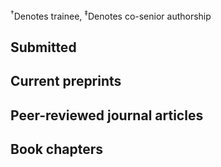 $^\dagger$Denotes trainee, $^\ddagger$Denotes co-senior authorship

## Submitted

```{=latex}
\begin{etaremune}[leftmargin=1.75em, itemsep=0.5em]

  \item McKay B$^\dagger$, Corson AE, Seedu J$^\dagger$, De Faveri CS$^\dagger$, Hasan H$^\dagger$, Arnold K$^\dagger$, Adams FC$^\dagger$, \& \textbf{Carter MJ}. Reporting bias, not external focus: A robust Bayesian meta-analysis of the focus of attention literature. \emph{Psychological Bulletin}. Manuscript submission ID: BUL-2023-1221.R1. \emph{[Revisions submitted]}

\end{etaremune}
```

## Current preprints

```{=latex}
\begin{etaremune}[leftmargin=1.75em, itemsep=0.5em]

  \item McKay B$^\dagger$, Corson AE, Seedu J$^\dagger$, De Faveri CS$^\dagger$, Hasan H$^\dagger$, Arnold K$^\dagger$, Adams FC$^\dagger$, \& \textbf{Carter MJ}. Reporting bias, not external focus: A robust Bayesian meta-analysis of the focus of attention literature. \emph{SportR$\chi$iv}. \url{https://doi.org/10.51224/SRXIV.304}

  \item St. Germain L$^\dagger$, McKay B$^\dagger$, Tandon C$^\dagger$, Seedu J$^\dagger$, Barbera L$^\dagger$, Carrillo C$^\dagger$, Brown DMY, \& \textbf{Carter MJ}. Autonomy-supportive language does not enhance skill acquisition compared to controlling language. \emph{SportR$\chi$iv}. \url{https://doi.org/10.51224/SRXIV.298}
  \begin{itemize}
    \item A version of this paper won Laura St. Germain the 2023 SCAPPS Franklin Henry Young Scientist Award in Motor Control and Learning
  \end{itemize}
  
  \item de Brouwer AJ, \textbf{Carter MJ}, Smail LC$^\dagger$, Wolpert DM, Gallivan JP, \& Flanagan JR. Gaze behaviour reveals flexible encoding of competing reach goals under conditions of target uncertainty. \emph{bioR$\chi$iv}. \url{https://doi.org/10.31234/osf.io/s34fg}
  
\end{etaremune}
```

## Peer-reviewed journal articles

```{=latex}
\begin{etaremune}[leftmargin=1.75em, itemsep=0.5em]

  \item Roth AM, Lokesh R, Tang J$^\dagger$, Buggeln JH, Smith C, Calalo JA, Sullivan SR, Ngo T, St. Germain L$^\dagger$, \textbf{Carter MJ}$^\ddagger$, \& Cashaback JGA$^\ddagger$. (2024). Punishment leads to greater sensorimotor learning but less movement variability compared to reward. Neurosicence, 540(5), 12--26. \url{https://doi.org/10.1016/j.neuroscience.2024.01.004}
  
  \item McKay B$^\dagger$, Bacelar MFB, Parma JO, Miller MW, \& \textbf{Carter MJ}. (2023). The combination of reporting bias and underpowered study designs has substantially exaggerated the motor learning benefits of self-controlled practice and enhanced expectancies: A meta-analysis. \emph{International Review of Sport \& Exercise Psychology}, 1--21. \url{https://doi.org/10.1080/1750984X.2023.2207255}

  \item Roth AM, Calalo JA, Lokesh R, Sullivan SR, Grill S, Jeka JJ, van der Kooij K, \textbf{Carter MJ}$^\ddagger$, \& Cashaback JGA$^\ddagger$. Reinforcement-based processes actively regulate motor exploration along redundant solution manifolds. (2023). \emph{Proceedings of the Royal Society B: Biological Sciences}. 290, Article 20231475, 1--12. \url{https://doi.org/10.1098/rspb.2023.1475}
  
  \item McKay B$^\dagger$ \& \textbf{Carter MJ}. (2023). A critical re-analysis of six implicit learning papers. \emph{Meta-Psychology}, 7, Article MP.2021.2938, 1--32. \url{https://doi.org/10.15626/MP.2021.2938}
  
  \item McKay B$^\dagger$, Bacelar MFB, \& \textbf{Carter MJ}. (2023). On the reproducibility of power analyses in motor behavior research. \emph{Journal of Motor Learning \& Development}, 11(1), 29--44. \url{https://doi.org/10.1123/jmld.2022-0061} 

  \item McKay B$^\dagger$, Corson A, Vinh MA, Jeyarajan$^\dagger$ G, Tandon C$^\dagger$, Brooks H, Hubley J, \& \textbf{Carter MJ}. (2023). Low prevalence of a priori power analyses in motor behavior research. \emph{Journal of Motor Learning \& Development}, 11(1), 15--28. \url{https://doi.org/10.1123/jmld.2022-0042}

  \item St. Germain L$^\dagger$, McKay B$^\dagger$, Williams A$^\dagger$, Feldman S$^\dagger$, Leshchyshen O$^\dagger$, Poskus A$^\dagger$, Cashaback JGA, \& \textbf{Carter MJ}. (2023). Exercising choice over feedback schedules during practice is not advantageous for motor learning. \emph{Psychonomic Bulletin \& Review}, 30(2), 621--633. \url{https://doi.org/10.3758/s13423-022-02170-5}

  \item Lokesh R, Sullivan SR, St. Germain L$^\dagger$, Roth AM, Calalo JA, Buggeln J, Ngo T, Marchhart VRF, \textbf{Carter MJ}$^\ddagger$, \& Cashaback JGA$^\ddagger$. (2023). Visual accuracy dominates over haptic speed for state estimation of a partner during collaborative sensorimotor interactions. \emph{Journal of Neurophysiology}, 130(1), 23--42. \url{https://doi.org/10.1152/jn.00053.2023}
  
  \item Lokesh R, Sullivan S, Calalo JA, Roth A, Swanik B, \textbf{Carter MJ}$^\ddagger$, \& Cashaback JGA$^\ddagger$. (2022). Humans utilize sensory evidence of others’ intended action to make online decisions. \emph{Scientific Reports}, 12, Article 8806, 1--17. \url{https://doi.org/10.1038/s41598-022-12662-y}
  
  \item St. Germain L$^\dagger$, Williams A$^\dagger$, Balbaa N$^\dagger$, Poskus A$^\dagger$, Leshchyshen O$^\dagger$, Lohse KR, \& \textbf{Carter MJ}. (2022). Increased perceptions of autonomy through choice fail to enhance motor skill retention. \emph{Journal of Experimental Psychology: Human Perception and Performance}, 48(4), 370--379. \url{https://doi.org/10.1037/xhp0000992}
  \begin{itemize}
    \item A version of this paper won Laura St. Germain the 2021 NASPSPA Outstanding Student Paper Award in Motor Control and Learning
  \end{itemize}
  
  \item McKay B, Yantha ZD, Hussien J, \textbf{Carter MJ}, \& Ste-Marie DM. (2022). Meta-analytic findings in the self-controlled motor learning literature: Underpowered, biased, and lacking evidential value. \emph{Meta-Psychology}, 6, Article MP.2021.2803, 1--32. \url{https://doi.org/10.15626/MP.2021.2803}
  
  \item McKay B$^\dagger$, Hussien J, \textbf{Carter MJ}, Yantha Z, \& Ste-Marie DM. (2021). Expecting to teach a novel golf putting task did not enhance retention performance: A replication attempt of Daou and colleagues. \emph{Communications in Kinesiology}, 1(2), 1--21. \url{https://doi.org/10.51224/cik.v1i2.39}
  
  \item Barros JAC, Yantha ZD$^\dagger$, \textbf{Carter MJ}, Hussein J, \& Ste-Marie DM. (2019). Examining the impact of error estimation on the effects of self‑controlled feedback. \emph{Human Movement Science}, 63, 182--198. \url{https://doi.org/10.1016/j.humov.2018.12.002}
  
  \item \textbf{Carter MJ}, Smith V$^\dagger$, Carlsen AN, \& Ste-Marie DM. (2018). Anodal transcranial direct current stimulation over the primary motor cortex does not enhance the learning benefits of self-controlled feedback schedules. \emph{Psychological Research}, 82(3), 496--506. \url{https://doi.org/10.1007/s00426-017-0846-x}
  
  \item \textbf{Carter MJ} \& Ste-Marie DM. (2017). Not all choices are created equal: Task-relevant choices enhance motor learning compared to task-irrelevant choices. \emph{Psychonomic Bulletin \& Review}, 24(6), 1879--1888. \url{https://doi.org/10.3758/s13423-017-1250-7}
  
  \item Maslovat D, \textbf{Carter MJ}, \& Carlsen AN. (2017). Response preparation and execution during intentional bimanual pattern switching. \emph{Journal of Neurophysiology}, 118(3), 1720--1731. \url{https://doi.org/10.1152/jn.00323.2017}
  
  \item \textbf{Carter MJ}, \& Ste-Marie DM. (2017). An interpolated activity during the knowledge-of-results delay interval eliminates the learning advantages of self-controlled feedback schedules. \emph{Psychological Research}, 81(2), 399--406. \url{https://doi.org/10.1007/s00426-016-0757-2}
  
  \item \textbf{Carter MJ}, Maslovat D, \& Carlsen AN. (2017). Intentional switches between coordination patterns are faster following anodal-tDCS applied over the supplementary motor area. \emph{Brain Stimulation}, 10, 162--164. \url{https://doi.org/10.1016/j.brs.2016.11.002}
  
  \item Ste-Marie DM, \textbf{Carter MJ}, Law B, Vertes K, \& Smith V$^\dagger$. (2016). Self-controlled learning benefits: Exploring contributions of self-efficacy and intrinsic motivation via path analysis. \emph{Journal of Sport Sciences}, 34(17), 1650--1656. \url{https://doi.org/10.1080/02640414.2015.1130236}
  
  \item \textbf{Carter MJ}, Rathwell S, \& Ste-Marie DM. (2016). Motor skill retention is modulated by strategy choice during self-controlled knowledge of results schedules. \emph{Journal of Motor Learning \& Development}, 4(1), 100--115. \url{https://doi.org/10.1123/jmld.2015-0023}
  
  \item Patterson JT, Hart A, Hansen S, \textbf{Carter MJ}, \& Ditor D. (2016). Measuring investment in learning: Can electrocardiogram provide an indication of cognitive effort during learning?. \emph{Perceptual \& Motor Skills}, 122(2), 375--394. \url{https://doi.org/10.1177%2F0031512516633348}
  
  \item \textbf{Carter MJ}, Smith V$^\dagger$, \& Ste-Marie DM. (2016). Judgments of learning are significantly higher following feedback on relatively good versus relatively poor trials despite no actual learning differences. \emph{Human Movement Science}, 45, 63--70. \url{https://doi.org/10.1016/j.humov.2015.11.006}
  
  \item Martini R, \textbf{Carter MJ}, Yoxon E, Cumming J, \& Ste-Marie DM. (2016). Development and validation of the Movement Imagery Questionnaire for Children (MIQ‑C). \emph{Psychology of Sport \& Exercise}, 22, 190--201. \url{https://doi.org/10.1016/j.psychsport.2015.08.008}
  
  \item Maslovat D, Drummond NM, \textbf{Carter MJ}, \& Carlsen AN. (2015). Startle activation is additive with voluntary cortical activation irrespective of stimulus modality. \emph{Neuroscience Letters}, 606, 151--155. \url{https://doi.org/10.1016/j.neulet.2015.08.053}
  
  \item Maslovat D, Drummond NM, \textbf{Carter MJ}, \& Carlsen AN. (2015). Reduced motor preparation during dual-task performance: Evidence from startle. \emph{Experimental Brain Research}, 233(9), 2673--2683. \url{https://doi.org/10.1007/s00221-015-4340-7}
  
  \item \textbf{Carter MJ}, Maslovat D, \& Carlsen AN. (2015). Anodal transcranial direct current stimulation applied over the supplementary motor area delays spontaneous antiphase-to-in-phase transitions. \emph{Journal of Neurophysiology}, 133(3), 780--785. \url{https://doi.org/10.1152/jn.00662.2014}
  
  \item \textbf{Carter MJ}, Carlsen AN, \& Ste-Marie DM. (2014). Self‑controlled feedback is effective if it is based on the learner’s performance: A replication and extension of Chiviacowsky and Wulf (2005). \emph{Frontiers in Psychology}, 5, Article 1325, 1--10. \url{https://doi.org/10.3389/fpsyg.2014.01325}
  \begin{itemize}
    \item A version of this paper won the 2014 SCAPPS Young Scientist Award in Motor Control and Learning
  \end{itemize}
  
  \item Maslovat D, \textbf{Carter MJ}, Kennefick M, \& Carlsen AN. (2014). Startle neural activity is additive with normal cortical initiation-related activation. \emph{Neuroscience Letters}, 558, 164--168. \url{https://doi.org/10.1016/j.neulet.2013.11.009}
  
  \item Bajema MC, MacKinnon CD, \textbf{Carter MJ}, Kennefick M, Perlmutter S, \& Carlsen AN. (2013). Pause time alters the preparation of two-component movements. \emph{Experimental Brain Research}, 231(1), 85--96. \url{https://doi.org/10.1007/s00221-013-3670-6}
  
  \item Patterson JT, \textbf{Carter MJ}, \& Hansen S. (2013). Self-controlled KR schedules: Does repetition order matter? \emph{Human Movement Science}, 32(4), 1459--1472. \url{https://doi.org/10.1016/j.humov.2013.03.005}
  
  \item \textbf{Carter MJ} \& Patterson JT. (2012). Self-controlled knowledge of results: Age-related differences in motor learning, strategies, and error detection. \emph{Human Movement Science}, 31(6), 1459--1472. \url{https://doi.org/10.1016/j.humov.2012.07.008}
  
  \item Patterson JT, \textbf{Carter MJ}, \& Sanli E. (2011). Decreasing the proportion of self-control trials during the acquisition period does not compromise the learning advantages in a self-controlled context. \emph{Research Quarterly for Exercise \& Sport}, 82(4), 624--633. \url{https://doi.org/10.1080/02701367.2011.10599799}
  
  \item Patterson JT \& \textbf{Carter MJ}. (2010). Learner regulated knowledge of results during the acquisition of multiple timing goals. \emph{Human Movement Science}, 29(2), 214--227. \url{https://doi.org/10.1016/j.humov.2009.12.003}

\end{etaremune}
```

## Book chapters

```{=latex}
\begin{etaremune}[leftmargin=1.75em, itemsep=0.5em]

  \item Ste-Marie DM, \textbf{Carter MJ}, \& Yantha ZD$^\dagger$. (2019). Self‑controlled learning: Current findings, theoretical perspectives, and future directions. In N Hodges \& AM Williams (eds.) \emph{Skill acquisition in sport: Research, theory, and practice}, 3rd ed., 119--140. \url{https://doi.org/10.4324/9781351189750}
  
\end{etaremune}
```

